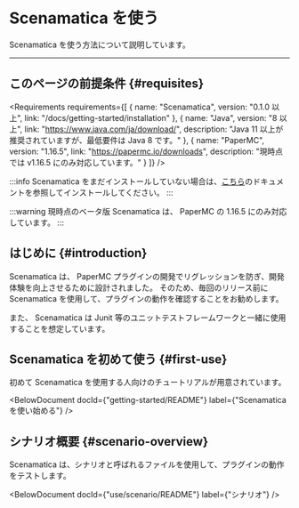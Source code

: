 
# Scenamatica を使う

Scenamatica を使う方法について説明しています。

---

## このページの前提条件 {#requisites}

<Requirements requirements={[
  {
    name: "Scenamatica",
    version: "0.1.0 以上",
    link: "/docs/getting-started/installation"
  },
  {
    name: "Java",
    version: "8 以上",
    link: "https://www.java.com/ja/download/",
    description: "Java 11 以上が推奨されていますが、最低要件は Java 8 です。"
  },
  {
    name: "PaperMC",
    version: "1.16.5",
    link: "https://papermc.io/downloads",
    description: "現時点では v1.16.5 にのみ対応しています。"
  }
]} />

:::info
Scenamatica をまだインストールしていない場合は、[こちら](/docs/getting-started/installation)のドキュメントを参照してインストールしてください。
:::

:::warning
現時点のベータ版 Scenamatica は、 PaperMC の 1.16.5 にのみ対応しています。
:::
  
## はじめに {#introduction}

Scenamatica は、 PaperMC プラグインの開発でリグレッションを防ぎ、開発体験を向上させるために設計されました。
そのため、毎回のリリース前に Scenamatica を使用して、プラグインの動作を確認することをお勧めします。

また、 Scenamatica は Junit 等のユニットテストフレームワークと一緒に使用することを想定しています。

## Scenamatica を初めて使う {#first-use}

初めて Scenamatica を使用する人向けのチュートリアルが用意されています。

<BelowDocument docId={"getting-started/README"}
               label={"Scenamatica を使い始める"} />

## シナリオ概要 {#scenario-overview}

Scenamatica は、シナリオと呼ばれるファイルを使用して、プラグインの動作をテストします。

<BelowDocument docId={"use/scenario/README"}
               label={"シナリオ"} 
/>
